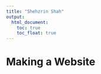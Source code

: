 ```yaml
---
title: "Shehzrin Shah"
output: 
  html_document:
    toc: true
    toc_float: true
---
```


# Making a Website



